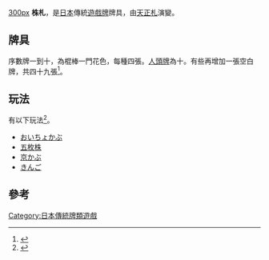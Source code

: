 {{Infobox East Asian
|title=株札
|tablewidth=
|color=
|fontcolor=
|background=
|logo=
|logowidth=
|img=
|imgwidth=
|caption=
|sort=
|japanesetitle=
|kanji=株札
|kana=かぶふだ
|kanahist=
|hiragana=
|katakana=
|shinjitai=
|kyujitai=
|romaji=Kabufuda
|hepburn=
|japanesetext=
}}
[[file:Kabufuda_set.jpg|300px]]
'''株札'''，是[[日本|日本]]傳統[[遊戲牌|遊戲牌]]牌具，由[[天正札|天正札]]演變。

==牌具==

序數牌一到十，為棍棒一門花色，每種四張。[[人頭牌|人頭牌]]為十。有些再增加一張空白牌，共四十九張<ref>{{Cite web |url=http://www.asahi-net.or.jp/~RP9H-TKHS/dg_kabufuda.htm |title=株札 |access-date=2013-08-26 |archive-date=2020-11-07 |archive-url=https://web.archive.org/web/20201107121735/http://www.asahi-net.or.jp/~RP9H-TKHS/dg_kabufuda.htm |dead-url=no }}</ref>。

==玩法==
有以下玩法<ref>{{Cite web |url=http://www.hanafubuki.org/rules.html |title=Hanafuda / Kabufuda |access-date=2013-08-26 |archive-date=2020-02-08 |archive-url=https://web.archive.org/web/20200208230259/http://www.hanafubuki.org/rules.html |dead-url=no }}</ref>。
*[[おいちょかぶ|おいちょかぶ]]
*[[五枚株|五枚株]]
*[[京かぶ|京かぶ]]
*[[きんご|きんご]]

==參考==
{{reflist|2}}

[[Category:日本傳統牌類遊戲|Category:日本傳統牌類遊戲]]